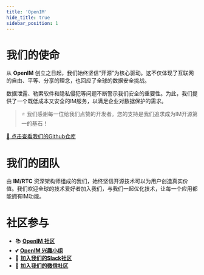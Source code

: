 ```yaml
---
title: 'OpenIM'
hide_title: true
sidebar_position: 1
---
```


# 我们的使命

从 **OpenIM** 创立之日起，我们始终坚信“开源”为核心驱动。这不仅体现了互联网的自由、平等、分享的理念，也回应了全球的数据安全挑战。

数据泄露、勒索软件和隐私侵犯等问题不断警示我们安全的重要性。为此，我们提供了一个既低成本又安全的IM服务，以满足企业对数据保护的需求。

> ⭐️ 我们感谢每一位给我们点赞的开发者。您的支持是我们追求成为IM开源第一的基石！

[🔗 点击查看我们的Github仓库](https://github.com/OpenIMSDK/Open-IM-Server)

# 我们的团队

由 **IM/RTC** 资深架构师组成的我们，始终坚信开源技术可以为用户创造真实价值。我们欢迎全球的技术爱好者加入我们，与我们一起优化技术，让每一个应用都能拥有IM功能。

# 社区参与

- 📚 [**OpenIM 社区**](https://github.com/OpenIMSDK/community)
- 💕 [**OpenIM 兴趣小组**](https://github.com/Openim-sigs)
- 🚀 [**加入我们的Slack社区**](https://join.slack.com/t/openimsdk/shared_invite/zt-2hljfom5u-9ZuzP3NfEKW~BJKbpLm0Hw)
- :eyes: [**加入我们的微信社区**](https://openim-1253691595.cos.ap-nanjing.myqcloud.com/WechatIMG20.jpeg)


